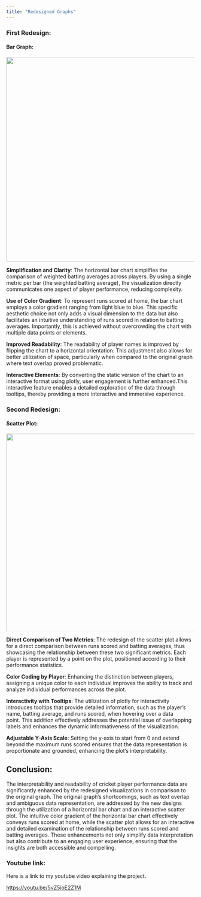 ```yaml
---
title: "Redesigned Graphs"
---
```


### First Redesign:

#### Bar Graph:

![](images/clipboard-885681331.png){width="547"}

**Simplification and Clarity**: The horizontal bar chart simplifies the comparison of weighted batting averages across players. By using a single metric per bar (the weighted batting average), the visualization directly communicates one aspect of player performance, reducing complexity.

**Use of Color Gradient**: To represent runs scored at home, the bar chart employs a color gradient ranging from light blue to blue. This specific aesthetic choice not only adds a visual dimension to the data but also facilitates an intuitive understanding of runs scored in relation to batting averages. Importantly, this is achieved without overcrowding the chart with multiple data points or elements.

**Improved Readability**: The readability of player names is improved by flipping the chart to a horizontal orientation. This adjustment also allows for better utilization of space, particularly when compared to the original graph where text overlap proved problematic.

**Interactive Elements**: By converting the static version of the chart to an interactive format using plotly, user engagement is further enhanced.This interactive feature enables a detailed exploration of the data through tooltips, thereby providing a more interactive and immersive experience.

### **Second Redesign:**

#### Scatter Plot:

![](images/clipboard-2754139538.png){width="528"}

**Direct Comparison of Two Metrics**: The redesign of the scatter plot allows for a direct comparison between runs scored and batting averages, thus showcasing the relationship between these two significant metrics. Each player is represented by a point on the plot, positioned according to their performance statistics.

**Color Coding by Player**: Enhancing the distinction between players, assigning a unique color to each individual improves the ability to track and analyze individual performances across the plot.

**Interactivity with Tooltips**: The utilization of plotly for interactivity introduces tooltips that provide detailed information, such as the player's name, batting average, and runs scored, when hovering over a data point. This addition effectively addresses the potential issue of overlapping labels and enhances the dynamic informativeness of the visualization.

**Adjustable Y-Axis Scale**: Setting the y-axis to start from 0 and extend beyond the maximum runs scored ensures that the data representation is proportionate and grounded, enhancing the plot's interpretability.

## Conclusion:

The interpretability and readability of cricket player performance data are significantly enhanced by the redesigned visualizations in comparison to the original graph. The original graph's shortcomings, such as text overlap and ambiguous data representation, are addressed by the new designs through the utilization of a horizontal bar chart and an interactive scatter plot. The intuitive color gradient of the horizontal bar chart effectively conveys runs scored at home, while the scatter plot allows for an interactive and detailed examination of the relationship between runs scored and batting averages. These enhancements not only simplify data interpretation but also contribute to an engaging user experience, ensuring that the insights are both accessible and compelling.

### Youtube link:

Here is a link to my youtube video explaining the project.

<https://youtu.be/5vZ5ioE2Z1M>
